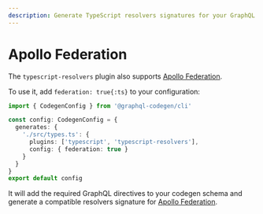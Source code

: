 ```yaml
---
description: Generate TypeScript resolvers signatures for your GraphQL schema. Supports Apollo Federation.
---
```


# Apollo Federation

The `typescript-resolvers` plugin also supports [Apollo Federation](https://apollographql.com/docs/apollo-server/federation/introduction).

To use it, add `federation: true{:ts}` to your configuration:

```ts {6-7}
import { CodegenConfig } from '@graphql-codegen/cli'

const config: CodegenConfig = {
  generates: {
    './src/types.ts': {
      plugins: ['typescript', 'typescript-resolvers'],
      config: { federation: true }
    }
  }
}
export default config
```

It will add the required GraphQL directives to your codegen schema and generate a compatible resolvers signature for [Apollo Federation](https://the-guild.dev/graphql/hive/federation).
